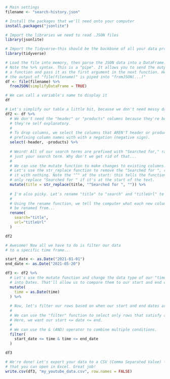```r
# Main settings
filename <- "search-history.json"
```


```r
# Install the packages that we'll need onto your computer
install.packages("jsonlite")
```


```r
# Import the libraries we need to read .JSON files
library(jsonlite)

# Import the Tidyverse—this should be the backbone of all your data processing
library(tidyverse)
```

```r
# Load the file into memory, then parse the JSON data into a DataFrame.
# Note the %>% syntax. This is a "pipe". It allows you to send the output of
# a function and pass it as the first argument in the next function. Here,
# the output of "file(filename)" is piped into "fromJSON(...)"
df <- file(filename) %>% 
  fromJSON(simplifyDataFrame = TRUE)

# We can call a variable's name to display it
df
```

```r
# Let's simplify our table a little bit, because we don't need messy data!
df2 <- df %>%
  # We don't need the "header" or "products" columns because they're both "YouTube";
  # they're self explanatory.
  # 
  # To drop columns, we select the columns that AREN'T header or products by
  # prefixing column names with with a negation (negative sign).
  select(-header, -products) %>%
  
  # Weird! All of our search terms are prefixed with "Searched for," rather than
  # just your search term. Why don't we get rid of that...
  # 
  # We can use the mutate function to make changes to existing columns.
  # Let's use the str_replace function to remove the "Searched for ", replacing
  # it with nothing. Note the "^" at the start: this tells the function to
  # only replace "Searched for " if it's at the start of the text.
  mutate(title = str_replace(title, "^Searched for ", "")) %>%
  
  # I'm also picky. Let's rename "title" to "search" and "titleUrl" to just "url".
  # 
  # Using the rename function, we tell the computer what each new column should
  # be renamed from...
  rename(
    search="title",
    url="titleUrl"
  )

df2
```

```r
# Awesome! Now all we have to do is filter our data
# to a specific time frame...

start_date <- as.Date("2021-01-01")
end_date <- as.Date("2021-05-20")

df3 <- df2 %>%
  # Let's use the mutate function and change the data type of our "time" column
  # into Dates. That'll allow us to compare them to our start and end dates
  mutate(
    time = as.Date(time)
  ) %>%
  
  # Now, let's filter our rows based on when our start and end dates are.
  # 
  # We can use the "filter" function to select only rows that satisfy a condition.
  # Here, we want our start <= date <= end. 
  # 
  # We can use the & (AND) operator to combine multiple conditions.
  filter(
    start_date <= time & time <= end_date
  )

df3
```

```r
# We're done! Let's export your data to a CSV (Comma Separated Value) file
# that you can open in Excel. Great job!
write.csv(df3, "my_youtube_data.csv", row.names = FALSE)
```

